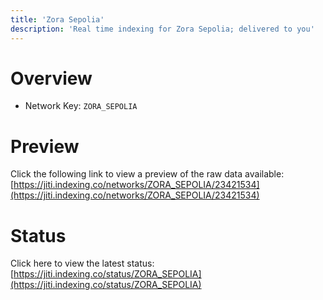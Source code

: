 ```yaml
---
title: 'Zora Sepolia'
description: 'Real time indexing for Zora Sepolia; delivered to you'
---
```


# Overview
- Network Key: `ZORA_SEPOLIA`

# Preview
Click the following link to view a preview of the raw data available: [https://jiti.indexing.co/networks/ZORA_SEPOLIA/23421534](https://jiti.indexing.co/networks/ZORA_SEPOLIA/23421534)

# Status
Click here to view the latest status: [https://jiti.indexing.co/status/ZORA_SEPOLIA](https://jiti.indexing.co/status/ZORA_SEPOLIA)
